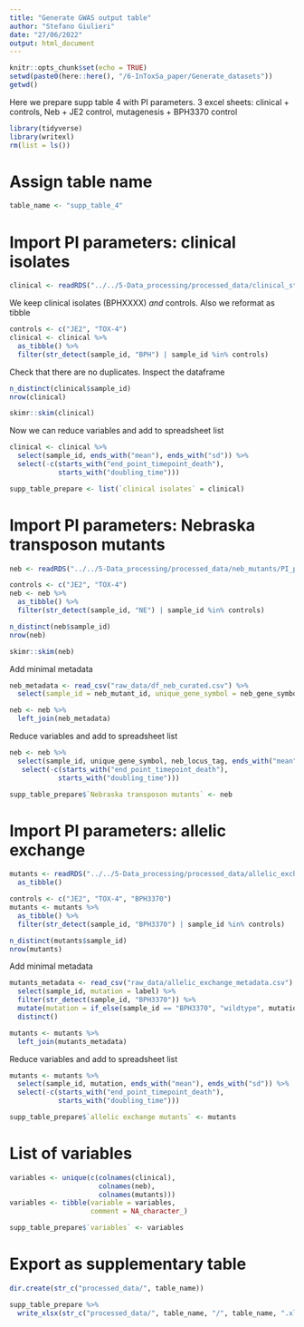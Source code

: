 ```yaml
---
title: "Generate GWAS output table"
author: "Stefano Giulieri"
date: "27/06/2022"
output: html_document
---
```


```r
knitr::opts_chunk$set(echo = TRUE)
setwd(paste0(here::here(), "/6-InToxSa_paper/Generate_datasets"))
getwd()
```

Here we prepare supp table 4 with PI parameters. 3 excel sheets: clinical + controls, Neb + JE2 control, mutagenesis + BPH3370 control

```r
library(tidyverse)
library(writexl)
rm(list = ls())
```

# Assign table name

```r
table_name <- "supp_table_4"
```

# Import PI parameters: clinical isolates

```r
clinical <- readRDS("../../5-Data_processing/processed_data/clinical_strains/PI_parameters/PI_sample_parameters.Rda")
```

We keep clinical isolates (BPHXXXX) *and* controls. Also we reformat as tibble

```r
controls <- c("JE2", "TOX-4")
clinical <- clinical %>%
  as_tibble() %>%
  filter(str_detect(sample_id, "BPH") | sample_id %in% controls)
```

Check that there are no duplicates. Inspect the dataframe

```r
n_distinct(clinical$sample_id)
nrow(clinical)

skimr::skim(clinical)
```

Now we can reduce variables and add to spreadsheet list

```r
clinical <- clinical %>%
  select(sample_id, ends_with("mean"), ends_with("sd")) %>%
  select(-c(starts_with("end_point_timepoint_death"),
            starts_with("doubling_time")))

supp_table_prepare <- list(`clinical isolates` = clinical)
```

# Import PI parameters: Nebraska transposon mutants

```r
neb <- readRDS("../../5-Data_processing/processed_data/neb_mutants/PI_parameters/PI_sample_parameters_plateGPV1.Rda")

controls <- c("JE2", "TOX-4")
neb <- neb %>%
  as_tibble() %>%
  filter(str_detect(sample_id, "NE") | sample_id %in% controls)

n_distinct(neb$sample_id)
nrow(neb)

skimr::skim(neb)
```

Add minimal metadata

```r
neb_metadata <- read_csv("raw_data/df_neb_curated.csv") %>%
  select(sample_id = neb_mutant_id, unique_gene_symbol = neb_gene_symbol, neb_locus_tag)

neb <- neb %>%
  left_join(neb_metadata)
```

Reduce variables and add to spreadsheet list

```r
neb <- neb %>%
  select(sample_id, unique_gene_symbol, neb_locus_tag, ends_with("mean"), ends_with("sd")) %>%
   select(-c(starts_with("end_point_timepoint_death"),
            starts_with("doubling_time")))

supp_table_prepare$`Nebraska transposon mutants` <- neb
```

# Import PI parameters: allelic exchange 

```r
mutants <- readRDS("../../5-Data_processing/processed_data/allelic_exchange/PI_parameters/PI_sample_parameters_plateGP-C1.Rda") %>%
  as_tibble()

controls <- c("JE2", "TOX-4", "BPH3370")
mutants <- mutants %>%
  as_tibble() %>%
  filter(str_detect(sample_id, "BPH3370") | sample_id %in% controls)

n_distinct(mutants$sample_id)
nrow(mutants)
```

Add minimal metadata

```r
mutants_metadata <- read_csv("raw_data/allelic_exchange_metadata.csv") %>%
  select(sample_id, mutation = label) %>%
  filter(str_detect(sample_id, "BPH3370")) %>%
  mutate(mutation = if_else(sample_id == "BPH3370", "wildtype", mutation)) %>%
  distinct()

mutants <- mutants %>%
  left_join(mutants_metadata)
```

Reduce variables and add to spreadsheet list

```r
mutants <- mutants %>%
  select(sample_id, mutation, ends_with("mean"), ends_with("sd")) %>%
  select(-c(starts_with("end_point_timepoint_death"),
            starts_with("doubling_time")))

supp_table_prepare$`allelic exchange mutants` <- mutants
```

# List of variables 

```r
variables <- unique(c(colnames(clinical), 
                      colnames(neb), 
                      colnames(mutants)))
variables <- tibble(variable = variables,
                    comment = NA_character_)

supp_table_prepare$`variables` <- variables
```

# Export as supplementary table

```r
dir.create(str_c("processed_data/", table_name))

supp_table_prepare %>%
  write_xlsx(str_c("processed_data/", table_name, "/", table_name, ".xlsx"))
```
